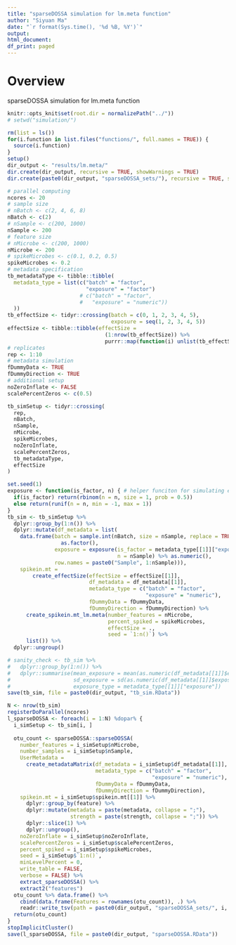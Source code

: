 ```yaml
---
title: "sparseDOSSA simulation for lm.meta function"
author: "Siyuan Ma"
date: "`r format(Sys.time(), '%d %B, %Y')`"
output:
html_document:
df_print: paged
---
```

# Overview
sparseDOSSA simulation for lm.meta function

```r
knitr::opts_knit$set(root.dir = normalizePath("../"))
# setwd("simulation/")
```
```r
rm(list = ls())
for(i.function in list.files("functions/", full.names = TRUE)) {
  source(i.function)
}
setup()
dir_output <- "results/lm.meta/"
dir.create(dir_output, recursive = TRUE, showWarnings = TRUE)
dir.create(paste0(dir_output, "sparseDOSSA_sets/"), recursive = TRUE, showWarnings = TRUE)
```

```r
# parallel computing
ncores <- 20
# sample size
# nBatch <- c(2, 4, 6, 8)
nBatch <- c(2)
# nSample <- c(200, 1000)
nSample <- 200
# feature size
# nMicrobe <- c(200, 1000)
nMicrobe <- 200
# spikeMicrobes <- c(0.1, 0.2, 0.5)
spikeMicrobes <- 0.2
# metadata specification
tb_metadataType <- tibble::tibble(
  metadata_type = list(c("batch" = "factor",
                         "exposure" = "factor")
                       # c("batch" = "factor",
                       #   "exposure" = "numeric"))
  ))
tb_effectSize <- tidyr::crossing(batch = c(0, 1, 2, 3, 4, 5),
                                 exposure = seq(1, 2, 3, 4, 5))
effectSize <- tibble::tibble(effectSize = 
                               (1:nrow(tb_effectSize)) %>% 
                               purrr::map(function(i) unlist(tb_effectSize[i, ])))
# replicates
rep <- 1:10
# metadata simulation
fDummyData <- TRUE
fDummyDirection <- TRUE
# additional setup
noZeroInflate <- FALSE
scalePercentZeros <- c(0.5)

tb_simSetup <- tidyr::crossing(
  rep,
  nBatch,
  nSample,
  nMicrobe,
  spikeMicrobes,
  noZeroInflate,
  scalePercentZeros,
  tb_metadataType,
  effectSize
)
```

```r
set.seed(1)
exposure <- function(is_factor, n) { # helper funciton for simulating exposure metadata
  if(is_factor) return(rbinom(n = n, size = 1, prob = 0.5))
  else return(runif(n = n, min = -1, max = 1))
}
tb_sim <- tb_simSetup %>% 
  dplyr::group_by(1:n()) %>% 
  dplyr::mutate(df_metadata = list(
    data.frame(batch = sample.int(nBatch, size = nSample, replace = TRUE) %>%
                 as.factor(),
               exposure = exposure(is_factor = metadata_type[[1]]["exposure"] == "factor",
                                   n = nSample) %>% as.numeric(),
               row.names = paste0("Sample", 1:nSample))),
    spikein.mt = 
        create_effectSize(effectSize = effectSize[[1]],
                          df_metadata = df_metadata[[1]],
                          metadata_type = c("batch" = "factor",
                                            "exposure" = "numeric"),
                          fDummyData = fDummyData,
                          fDummyDirection = fDummyDirection) %>% 
      create_spikein.mt_lm.meta(number_features = nMicrobe,
                                percent_spiked = spikeMicrobes,
                                effectSize = .,
                                seed = `1:n()`) %>%
      list()) %>% 
  dplyr::ungroup()

# sanity_check <- tb_sim %>% 
#   dplyr::group_by(1:n()) %>% 
#   dplyr::summarise(mean_exposure = mean(as.numeric(df_metadata[[1]]$exposure)),
#                    sd_exposure = sd(as.numeric(df_metadata[[1]]$exposure)),
#                    exposure_type = metadata_type[[1]]["exposure"])
save(tb_sim, file = paste0(dir_output, "tb_sim.RData"))
```

```r
N <- nrow(tb_sim)
registerDoParallel(ncores)
l_sparseDOSSA <- foreach(i = 1:N) %dopar% {
  i_simSetup <- tb_sim[i, ]
  
  otu_count <- sparseDOSSA::sparseDOSSA(
    number_features = i_simSetup$nMicrobe,
    number_samples = i_simSetup$nSample,
    UserMetadata = 
      create_metadataMatrix(df_metadata = i_simSetup$df_metadata[[1]],
                            metadata_type = c("batch" = "factor",
                                              "exposure" = "numeric"),
                            fDummyData = fDummyData,
                            fDummyDirection = fDummyDirection),
    spikein.mt = i_simSetup$spikein.mt[[1]] %>% 
      dplyr::group_by(feature) %>% 
      dplyr::mutate(metadata = paste(metadata, collapse = ";"), 
                    strength = paste(strength, collapse = ";")) %>% 
      dplyr::slice(1) %>%  
      dplyr::ungroup(),
    noZeroInflate = i_simSetup$noZeroInflate,
    scalePercentZeros = i_simSetup$scalePercentZeros,
    percent_spiked = i_simSetup$spikeMicrobes,
    seed = i_simSetup$`1:n()`,
    minLevelPercent = 0,
    write_table = FALSE,
    verbose = FALSE) %>%
    extract_sparseDOSSA() %>%
    extract2("features")
  otu_count %>% data.frame() %>% 
    cbind(data.frame(Features = rownames(otu_count)), .) %>% 
    readr::write_tsv(path = paste0(dir_output, "sparseDOSSA_sets/", i, ".tsv"))
  return(otu_count)
}
stopImplicitCluster()
save(l_sparseDOSSA, file = paste0(dir_output, "sparseDOSSA.RData"))
```
